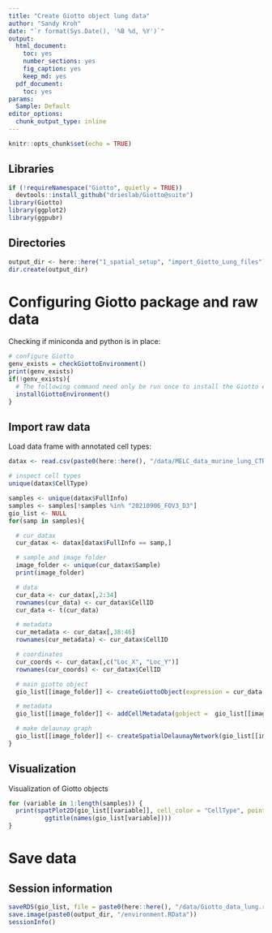 ```yaml
---
title: "Create Giotto object lung data"
author: "Sandy Kroh"
date: "`r format(Sys.Date(), '%B %d, %Y')`"
output:
  html_document:
    toc: yes
    number_sections: yes
    fig_caption: yes
    keep_md: yes
  pdf_document:
    toc: yes
params:
  Sample: Default
editor_options:
  chunk_output_type: inline
---
```


```r
knitr::opts_chunk$set(echo = TRUE)
```

## Libraries

```r
if (!requireNamespace("Giotto", quietly = TRUE))
  devtools::install_github("drieslab/Giotto@suite")
library(Giotto)
library(ggplot2)
library(ggpubr)
```

## Directories

```r
output_dir <- here::here("1_spatial_setup", "import_Giotto_Lung_files")
dir.create(output_dir)

```

# Configuring Giotto package and raw data

Checking if miniconda and python is in place:

```r
# configure Giotto
genv_exists = checkGiottoEnvironment()
print(genv_exists)
if(!genv_exists){
  # The following command need only be run once to install the Giotto environment.
  installGiottoEnvironment()
}
```

## Import raw data

Load data frame with annotated cell types:

```r
datax <- read.csv(paste0(here::here(), "/data/MELC_data_murine_lung_CTRL_D1_D2_D3_withfolders.csv"))

# inspect cell types
unique(datax$CellType)
```

```r
samples <- unique(datax$FullInfo)
samples <- samples[!samples %in% "20210906_FOV3_D3"]
gio_list <- NULL
for(samp in samples){

  # cur_datax
  cur_datax <- datax[datax$FullInfo == samp,]

  # sample and image folder
  image_folder <- unique(cur_datax$Sample)
  print(image_folder)

  # data
  cur_data <- cur_datax[,2:34]
  rownames(cur_data) <- cur_datax$CellID
  cur_data <- t(cur_data)

  # metadata
  cur_metadata <- cur_datax[,38:46]
  rownames(cur_metadata) <- cur_datax$CellID

  # coordinates
  cur_coords <- cur_datax[,c("Loc_X", "Loc_Y")]
  rownames(cur_coords) <- cur_datax$CellID

  # main giotto object
  gio_list[[image_folder]] <- createGiottoObject(expression = cur_data, spatial_locs = cur_coords)

  # metadata
  gio_list[[image_folder]] <- addCellMetadata(gobject =  gio_list[[image_folder]], new_metadata = cur_metadata)

  # make delaunay graph
  gio_list[[image_folder]] <- createSpatialDelaunayNetwork(gio_list[[image_folder]])
}

```

## Visualization

Visualization of Giotto objects

```r
for (variable in 1:length(samples)) {
  print(spatPlot2D(gio_list[[variable]], cell_color = "CellType", point_size = 1)+
          ggtitle(names(gio_list[variable])))
}
```

# Save data

## Session information

```r
saveRDS(gio_list, file = paste0(here::here(), "/data/Giotto_data_lung.rds"))
save.image(paste0(output_dir, "/environment.RData"))
sessionInfo()
```
